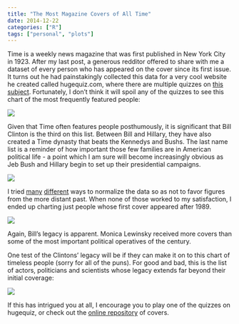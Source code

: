 ```yaml
---
title: "The Most Magazine Covers of All Time"
date: 2014-12-22
categories: ["R"]
tags: ["personal", "plots"]
---
```


Time is a weekly news magazine that was first published in New York City in 1923. After my last post, a generous redditor offered to share with me a dataset of every person who has appeared on the cover since its first issue. It turns out he had painstakingly collected this data for a very cool website he created called hugequiz.com, where there are multiple quizzes on [this subject](http://hugequiz.com/?s=time+magazine). Fortunately, I don't think it will spoil any of the quizzes to see this chart of the most frequently featured people:

![](https://raw.githubusercontent.com/DanielHadley/TimeCovers/master/plots/covers.png)

Given that Time often features people posthumously, it is significant that Bill Clinton is the third on this list. Between Bill and Hillary, they have also created a Time dynasty that beats the Kennedys and Bushs. The last name list is a reminder of how important those few families are in American political life - a point which I am sure will become increasingly obvious as Jeb Bush and Hillary begin to set up their presidential campaigns. 

![](https://raw.githubusercontent.com/DanielHadley/TimeCovers/master/plots/covers5.png)

I tried [many](https://raw.githubusercontent.com/DanielHadley/TimeCovers/master/plots/covers7.png) [different](https://raw.githubusercontent.com/DanielHadley/TimeCovers/master/plots/covers9.png) ways to normalize the data so as not to favor figures from the more distant past. When none of those worked to my satisfaction, I ended up charting just people whose first cover appeared after 1989. 

![](https://raw.githubusercontent.com/DanielHadley/TimeCovers/master/plots/covers10.png)

Again, Bill's legacy is apparent. Monica Lewinsky received more covers than some of the most important political operatives of the century. 

One test of the Clintons' legacy will be if they can make it on to this chart of timeless people (sorry for all of the puns). For good and bad, this is the list of actors, politicians and scientists whose legacy extends far beyond their initial coverage: 

![](https://raw.githubusercontent.com/DanielHadley/TimeCovers/master/plots/covers6.png)

If this has intrigued you at all, I encourage you to play one of the quizzes on hugequiz, or check out the [online repository](http://content.time.com/time/coversearch/) of covers. 
